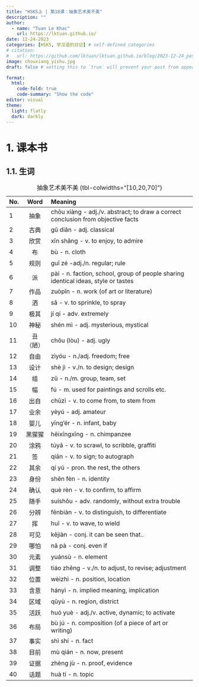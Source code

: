 ```yaml
---
title: "HSK5上 | 第18课：抽象艺术美不美"
description: ""
author:
  - name: "Tuan Le Khac"
    url: https://lktuan.github.io/
date: 12-24-2023
categories: [HSK5, 学汉语的日记] # self-defined categories
# citation: 
#   url: https://github.com/lktuan/lktuan.github.io/blog/2023-12-24_post/
image: chouxiang_yishu.jpg
draft: false # setting this to `true` will prevent your post from appearing on your listing page until you're ready!

format: 
  html: 
    code-fold: true
    code-summary: "Show the code"
editor: visual
theme:
  light: flatly
  dark: darkly
---
```


# 1. 课本书

## 1.1. 生词

| No. |   Word   | Meaning                                              |
|:----|:--------:|:-----------------------------------------------------|
|1|抽象|chōu xiàng - adj./v. abstract; to draw a correct conclusion from objective facts|
|2|古典|gǔ diǎn - adj. classical|
|3|欣赏|xīn shǎng - v. to enjoy, to admire|
|4|布|bù - n. cloth|
|5|规则|guī zé -adj./n. regular; rule|
|6|派|pài - n. faction, school, group of people sharing identical ideas, style or tastes|
|7|作品|zuòpǐn - n. work (of art or literature)|
|8|洒|sǎ - v. to sprinkle, to spray|
|9|极其|jí qí - adv. extremely|
|10|神秘|shén mì - adj. mysterious, mystical|
|11|丑（陋）|chǒu (lòu) - adj. ugly|
|12|自由|zìyóu - n./adj. freedom; free|
|13|设计|shè jì - v./n. to design; design|
|14|组|zǔ - n./m. group, team, set|
|15|幅|fú - m. used for paintings and scrolls etc.|
|16|出自|chūzì - v. to come from, to stem from|
|17|业余|yèyú - adj. amateur|
|18|婴儿|yīng'ér - n. infant, baby|
|19|黑猩猩|hēixīngxīng - n. chimpanzee|
|20|涂鸦|túyā - v. to scrawl, to scribble, graffiti|
|21|签|qiān - v. to sign; to autograph|
|22|其余|qí yú - pron. the rest, the others|
|23|身份|shēn fèn - n. identity|
|24|确认|què rèn - v. to confirm, to affirm|
|25|随手|suíshǒu - adv. randomly, without extra trouble|
|26|分辨|fēnbiàn - v. to distinguish, to differentiate|
|27|挥|huī - v. to wave, to wield|
|28|可见|kějiàn - conj. it can be seen that..|
|29|哪怕|nǎ pà - conj. even if|
|30|元素|yuánsù - n. element|
|31|调整|tiáo zhěng - v./n. to adjust, to revise; adjustment|
|32|位置|wèizhì - n. position, location|
|33|含意|hányì - n. implied meaning, implication|
|34|区域|qūyù - n. region, district|
|35|活跃|huó yuè - adj./v. active, dynamic; to activate|
|36|布局|bù jú - n. composition (of a piece of art or writing)|
|37|事实|shì shí - n. fact|
|38|目前|mù qián - n. now, present|
|39|证据|zhèng jù - n. proof, evidence|
|40|话题|huà tí - n. topic|
: 抽象艺术美不美 {tbl-colwidths="\[10,20,70\]"}